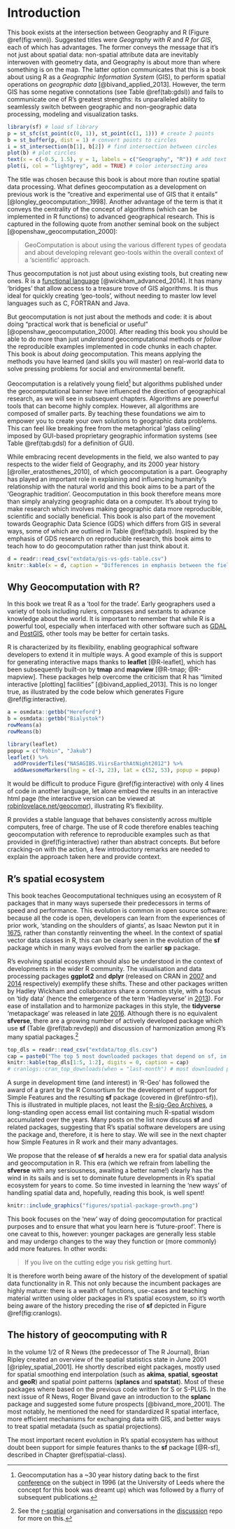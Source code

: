 # Introduction {#intro}

This book exists at the intersection between Geography and R (Figure \@ref(fig:venn)).
Suggested titles were *Geography with R* and *R for GIS*, each of which has advantages.
The former conveys the message that it's not just about spatial data: 
non-spatial attribute data are inevitably interwoven with geometry data, and Geography is about more than where something is on the map.
The latter option communicates that this is a book about using R as a *Geographic Information System* (GIS), to perform spatial operations on *geographic data* [@bivand_applied_2013].
However, the term GIS has some negative connotations <!-- I see what you mean by negative connotations but I had to think immediately of qualitative GIS and critical GIS, i.e., scientists from the humanities criticising GIS technologies. Think of the so-called "GIS crisis", positivism, make-believe objectivity, etc.--> (see Table \@ref(tab:gdsl)) and fails to communicate one of R's greatest strengths:
its unparalleled ability to seamlessly switch between geographic and non-geographic data processing, modeling and visualization tasks.

```r
library(sf) # load sf library
p = st_sfc(st_point(c(0, 1)), st_point(c(1, 1))) # create 2 points
b = st_buffer(p, dist = 1) # convert points to circles
i = st_intersection(b[1], b[2]) # find intersection between circles
plot(b) # plot circles
text(x = c(-0.5, 1.5), y = 1, labels = c("Geography", "R")) # add text
plot(i, col = "lightgrey", add = TRUE) # color intersecting area
```

The title was chosen because this book is about more than routine spatial data processing.
What defines geocomputation as a development on previous work is the "creative and experimental use of GIS that it entails" [@longley_geocomputation:_1998].
Another advantage of the term is that it conveys the centrality of the concept of algorithms (which can be implemented in R functions) to advanced geographical research.
This is captured in the following quote from another seminal book on the subject [@openshaw_geocomputation_2000]:

> GeoComputation is about using the various different types of geodata and about
developing relevant geo-tools within the overall context of a 'scientific'
approach.

Thus geocomputation is not just about using existing tools, but creating new ones.
R is a [functional language](http://adv-r.had.co.nz/Functional-programming.html) [@wickham_advanced_2014].
It has many 'bridges' that allow access to a treasure trove of GIS algorithms.
<!-- todo - add this reference to end of previous line: -->
<!-- (\@ref(gis)). -->
It is thus ideal for quickly creating 'geo-tools', without needing to master low level languages such as C, FORTRAN and Java. 

But geocomputation is not just about the methods and code: it is about doing
"practical work that is beneficial or useful" [@openshaw_geocomputation_2000].
After reading this book you should be able to do more than just *understand* geocomputational methods or *follow* the reproducible examples implemented in code chunks in each chapter.
This book is about *doing* geocomputation.
This means applying the methods you have learned (and skills you will master) on real-world data to solve pressing problems for social and environmental benefit.

Geocomputation is a relatively young field^[Geocomputation has a ~30 year history dating back to the first [conference](http://www.geocomputation.org/) on the subject in 1996 (at the University of Leeds where the concept for this book was dreamt up) which was followed by a flurry of subsequent publications.] but algorithms published under the geocomputational banner have influenced the direction of geographical research, as we will see in subsequent chapters.
Algorithms are powerful tools that can become highly complex.
However, all algorithms are composed of smaller parts.
By teaching these foundations we aim to empower you to create your own solutions to geographic data problems. This can feel like breaking free from the metaphorical 'glass ceiling' imposed by GUI-based proprietary geographic information systems (see Table \@ref(tab:gdsl) for a definition of GUI).

<!-- todo: what contributions, which will we use, where in the book? -->

While embracing recent developments in the field, we also wanted to pay respects to the wider field of Geography, and its 2000 year history [@roller_eratosthenes_2010], of which geocomputation is a part.
Geography has played an important role in explaining and influencing humanity's relationship with the natural world and this book aims to be a part of the 'Geographic tradition'.
Geocomputation in this book therefore means more than simply analyzing geographic data on a computer.
It's about trying to make research which involves making geographic data more reproducible, scientific and socially beneficial.
This book is also part of the movement towards Geographic Data Science (GDS) which differs from GIS in several ways, some of which are outlined in Table \@ref(tab:gdsl).
Inspired by the emphasis of GDS research on reproducible research, this book aims to teach how to do geocomputation rather than just think about it.

```r
d = readr::read_csv("extdata/gis-vs-gds-table.csv")
knitr::kable(x = d, caption = "Differences in emphasis between the fields of Geographic Information Systems (GIS) and Geographic Data Science (GDS).")
```

## Why Geocomputation with R?

In this book we treat R as a 'tool for the trade'.
Early geographers used a variety of tools including rulers, compasses and sextants to advance knowledge about the world. 
<!--nowadays part-->
It is important to remember that while R is a powerful tool, especially when interfaced with other software such as [GDAL](http://www.gdal.org/) and [PostGIS](http://postgis.net/), other tools may be better for certain tasks. <!-- What exactly do you mean? Which tasks? Is there a geocomputational task for which we do not have an interface? So maybe rephrase along the lines that R is not a GIS and therefore not suited for some geoprocessing tasks but that interfaces close this gap. -->

R is characterized by its flexibility, enabling geographical software developers to extend it in multiple ways.
A good example of this is support for generating interactive maps thanks to **leaflet** [@R-leaflet], which has been subsequently built-on by **tmap** and **mapview** [@R-tmap; @R-mapview].
These packages help overcome the criticism that R has "limited interactive [plotting] facilities" [@bivand_applied_2013].
This is no longer true, as illustrated by the code below which generates Figure \@ref(fig:interactive).

```r
a = osmdata::getbb("Hereford")
b = osmdata::getbb("Bialystok")
rowMeans(a)
rowMeans(b)
```

```r
library(leaflet)
popup = c("Robin", "Jakub")
leaflet() %>%
  addProviderTiles("NASAGIBS.ViirsEarthAtNight2012") %>% 
  addAwesomeMarkers(lng = c(-3, 23), lat = c(52, 53), popup = popup)
```

It would be difficult to produce Figure \@ref(fig:interactive) with only 4 lines of code in another language, let alone embed the results in an interactive html page (the interactive version can be viewed at [robinlovelace.net/geocompr](http://robinlovelace.net/geocompr/intro.html)), illustrating R's flexibility. 

<!-- Other reasons for using R for geocompuation include: -->

R provides a stable language that behaves consistently across multiple computers, free of charge.
The use of R code therefore enables teaching geocomputation with reference to reproducible examples such as that provided in \@ref(fig:interactive) rather than abstract concepts.
But before cracking-on with the action, a few introductory remarks are needed to explain the approach taken here and provide context.

## R's spatial ecosystem

<!-- paragraphs (with references to chapters in the book): -->
<!-- 1. this book focus -> sf + raster/stars + leaflet/mapview (the recent state of spatial R); the history of R spatial is way longer -->

This book teaches Geocomputational techniques using an ecosystem of R packages that in many ways supersede their predecessors in terms of speed and performance.
This evolution is common in open source software: because all the code is open, developers can learn from the experiences of prior work, 'standing on the shoulders of giants', as Isaac Newton put it in [1675](http://digitallibrary.hsp.org/index.php/Detail/Object/Show/object_id/9285), rather than constantly reinventing the wheel.
In the context of spatial vector data classes in R, this can be clearly seen in the evolution of the **sf** package which in many ways evolved from the earlier **sp** package.

R's evolving spatial ecosystem should also be understood in the context of developments in the wider R community.
The visualisation and data processing packages **ggplot2** and **dplyr** (released on CRAN in [2007](https://cran.r-project.org/src/contrib/Archive/ggplot2/) and [2014](https://cran.r-project.org/src/contrib/Archive/dplyr/) respectively) exemplify these shifts.
These and other packages written by Hadley Wickham and collaborators share a common style, with a focus on 'tidy data' (hence the emergence of the term 'Hadleyverse' in [2013](https://trends.google.com/trends/explore?q=hadleyverse)).
For ease of installation and to harmonize packages in this style, the **tidyverse** 'metapackage' was released in late [2016](https://cran.r-project.org/src/contrib/Archive/tidyverse/).
Although there is no equivalent **sfverse**, there are a growing number of actively developed package which use **sf** (Table \@ref(tab:revdep)) and discussion of harmonization among R's many spatial packages.^[
See the [r-spatial](https://github.com/r-spatial/) organisation and conversations in the [discussion](https://github.com/r-spatial/discuss/issues/11) repo for more on this.
]

```r
top_dls = readr::read_csv("extdata/top_dls.csv")
cap = paste0("The top 5 most downloaded packages that depend on sf, in terms of average number of downloads per day over the previous month. As of ", min(top_dls$date), " there are ", nrow(top_dls), " packages which import sf.")
knitr::kable(top_dls[1:5, 1:2], digits = 0, caption = cap)
# cranlogs::cran_top_downloads(when = "last-month") # most downloaded pkgs
```

A surge in development time (and interest) in 'R-Geo' has followed the award of a grant by the R Consortium for the development of support for Simple Features and the resulting **sf** package (covered in \@ref(intro-sf)).
This is illustrated in multiple places, not least the [R-sig-Geo Archives](https://stat.ethz.ch/pipermail/r-sig-geo/), a long-standing open access email list containing much R-spatial wisdom accumulated over the years.
Many posts on the list now discuss **sf** and related packages, suggesting that R's spatial software developers are using the package and, therefore, it is here to stay.
We will see in the next chapter how Simple Features in R work and their many advantages.

We propose that the release of **sf** heralds a new era for spatial data analysis and geocomputation in R.
This era (which we refrain from labelling the **sfverse** with any sersiousness, awaiting a better name!) clearly has the wind in its sails and is set to dominate future developments in R's spatial ecosystem for years to come.
So time invested in learning the 'new ways' of handling spatial data and, hopefully, reading this book, is well spent!

```r
knitr::include_graphics("figures/spatial-package-growth.png")
```

This book focuses on the 'new' way of doing geocomputation for practical purposes and to ensure that what you learn here is 'future-proof'.
There is one caveat to this, however: younger packages are generally less stable and may undergo changes to the way they function or (more commonly) add more features. In other words:

> If you live on the cutting edge you risk getting hurt.

It is therefore worth being aware of the history of the development of spatial data functionality in R.
This not only because the incumbent packages are highly mature: there is a wealth of functions, use-cases and teaching material written using older packages in R's spatial ecosystem, so it's worth being aware of the history preceding the rise of **sf** depicted in Figure \@ref(fig:cranlogs).

## The history of geocomputing with R

<!-- We would like to give you the ability to use the **sf**, raster/stars, **tmap**, **leaflet** and **mapview** packages to solve spatial problems.  -->
<!-- However, spatial analysis in R has a long history. -->

<!-- 2. R spatial story (from spatstat, by maptools, sp, raster, leaflet, to sf) -->
In the volume 1/2 of R News (the predecessor of The R Journal), Brian Ripley created an overview of the spatial statistics state in June 2001 [@ripley_spatial_2001]. <!-- https://pdfs.semanticscholar.org/9a0a/40ac215bfc0d52605b487f66928caf6abc99.pdf -->
He shortly described eight packages, mostly used for spatial smoothing end interpolation (such as **akima**, **spatial**, **sgeostat** and **geoR**) and spatial point patterns (**splancs** and **spatstat**).
Most of these packages where based on the previous code written for S or S-PLUS.
<!-- one/two sentences about the spatstat package -->
In the next issue of R News, Roger Bivand gave an introduction to the **splanc** package and suggested some future prospects [@bivand_more_2001].<!-- https://cran.r-project.org/doc/Rnews/Rnews_2001-3.pdf -->
The most notably, he mentioned the need for standardized R spatial interface, more efficient mechanisms for exchanging data with GIS, and better ways to treat spatial metadata (such as spatial projections).
<!-- It was extended by the paper ... -->
<!-- spdep and Opportunities for advancing spatial data analysis in R --> 
<!-- spdep -->
<!-- opportunities; mapping capabilities -->
<!-- https://pdfs.semanticscholar.org/9bb5/c9571d64bd3e1ae376967b6c6aca39d6fa70.pdf -->
<!-- http://onlinelibrary.wiley.com/doi/10.1111/j.0016-7363.2005.00672.x/full -->


<!-- 2. R spatial story (from spatstat, by maptools, sp, raster, leaflet, to sf) -->
<!-- https://pdfs.semanticscholar.org/9bb5/c9571d64bd3e1ae376967b6c6aca39d6fa70.pdf -->
<!-- ASDAR - p. VIII - the Distributed Statistical Computing conference in Vienna in 2003 -->
<!-- ASDAR - p. 3 - For over 10 years, R has had an increasing number of contributed packages for handling and analysing spatial data. All these packages used to make diﬀer- ent assumptions about how spatial data were organised, and R itself had no capabilities for distinguishing coordinates from other numbers. In addition, methods for plotting spatial data and other tasks were scattered, made diﬀer- ent assumptions on the organisation of the data, and were rudimentary. This was not unlike the situation for time series data at the time. -->
<!-- the creation of the sp package - sp_0.7-3.tar.gz	2005-04-28 08:20	459K	(CRAN archive) -->
<!-- the sp package - spatial structures, objects summary, plots (classes and methods) -->
<!-- ASDAR - p. 5 - figure -->
<!-- spatstat_1.0-1.tar.gz	2002-01-21 08:56 	674K	(CRAN archive) --> 
<!-- R - an interface to libraries gdal (C/C++), proj (C), geos (C++) -->
<!-- R - an interface to visualisation libraries - mostly java script - leaflet->mapview -->
<!-- R also as an interface to GIS software GRASS GIS, SAGA, QGIS, ArcGIS (calls from R and from the software) reference to the CLI/GUI integration chapter -->

<!-- 3. short S story - an interface to Fortran and C -> nowodays R is an interface to many programming languages C, Fortran, C++, JavaScript, Go; -->

<!-- Nowadays xx spatial packages in R -->

The most important recent evolution in R's spatial ecosystem has without doubt been support for simple features thanks to the **sf** package [@R-sf], described in Chapter \@ref(spatial-class).

<!-- 
- r, rstudio, gdal, proj4, geos, udunits 
- r packages sf, raster, etc.
- datasets 
-->

<!-- ## Introduction to GIS -->

<!-- 
- what's R
- what's GIS
- GIS data models (vector vs raster)
- coordinate reference system - CRS
- GIS data formats
- GDAL, GEOS, PROJ4
- GIS R package
- GIS beyond R 
-->